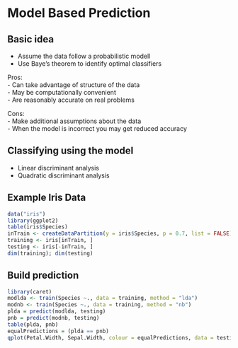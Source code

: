# Model Based Prediction

## Basic idea
- Assume the data follow a probabilistic modell  
- Use Baye's theorem to identify optimal classifiers  

Pros:  
  - Can take advantage of structure of the data  
  - May be computationally convenient  
  - Are reasonably accurate on real problems  

Cons:  
  - Make additional assumptions about the data  
  - When the model is incorrect you may get reduced accuracy  
  
## Classifying using the model
  - Linear discriminant analysis  
  - Quadratic discriminant analysis  
  
## Example Iris Data
```r
data("iris")
library(ggplot2)
table(iris$Species)
inTrain <- createDataPartition(y = iris$Species, p = 0.7, list = FALSE)
training <- iris[inTrain, ]
testing <- iris[-inTrain, ]
dim(training); dim(testing)
```

## Build prediction
```r
library(caret)
modlda <- train(Species ~., data = training, method = "lda")
modnb <- train(Species ~., data = training, method = "nb")
plda = predict(modlda, testing)
pnb = predict(modnb, testing)
table(plda, pnb)
equalPredictions = (plda == pnb)
qplot(Petal.Width, Sepal.Width, colour = equalPredictions, data = testing)
```

